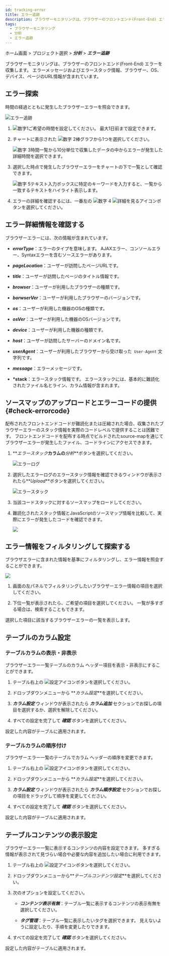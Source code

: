 ```yaml
---
id: tracking-error
title: エラー追跡
description: ブラウザーモニタリングは、ブラウザーのフロントエンド(Front-End) エラーを収集します。
tags:
  - ブラウザーモニタリング
  - 分析
  - エラー追跡
---
```


ホーム画面 > プロジェクト選択 > **_分析_** > **_エラー追跡_**

ブラウザーモニタリングは、ブラウザーのフロントエンド(Front-End) エラーを収集します。 エラーメッセージおよびエラースタック情報、ブラウザー、OS、デバイス、ページのURL情報が含まれています。

## エラー探索

時間の経過とともに発生したブラウザーエラーを照会できます。

![エラー追跡](/img/rum-tracking-error.png)

1.  ![数字1](/img/number-01.png)ご希望の時間を設定してください。 最大1日前まで設定できます。

2.  チャートに表示された ![数字 2](/img/number-02.png)棒グラフから1つを選択してください。 

    ![数字 3](/img/number-03.png)時間一覧から10分単位で収集したデータの中からエラーが発生した詳細時間を選択できます。

3.  選択した時点で発生したブラウザーエラーをチャートの下で一覧として確認できます。

    ![数字 5](/img/number-05.png)テキスト入力ボックスに特定のキーワードを入力すると、一覧から一致するテキストをハイライト表示します。

4.  エラーの詳細を確認するには、一番左の ![数字 4](/img/number-04.png) ![詳細を見るアイコン](/img/ic-caret-right.svg)ボタンを選択してください。

## エラー詳細情報を確認する

ブラウザーエラーには、次の情報が含まれています。

-   **_errorType_**：エラーのタイプを意味します。 AJAXエラー、コンソールエラー、Syntaxエラーを含むソースエラーがあります。

-   **_pageLocation_**：ユーザーが訪問したページURLです。

-   **_title_**：ユーザーが訪問したページのタイトル情報です。

-   **_browser_**：ユーザーが利用したブラウザーの種類です。

-   **_borwserVer_**：ユーザーが利用したブラウザーのバージョンです。

-   **_os_**：ユーザーが利用した機器のOSの種類です。

-   **_osVer_**：ユーザーが利用した機器のOSバージョンです。

-   **_device_**：ユーザーが利用した機器の種類です。

-   **_host_**：ユーザーが訪問したサーバーのドメイン名です。

-   **_userAgent_**：ユーザーが利用したブラウザーから受け取った` User-Agent` 文字列です。

-   **_message_**：エラーメッセージです。

-   **\*stack**：エラースタック情報です。 エラースタックには、基本的に難読化されたファイル名とライン、カラム情報が含まれます。

## ソースマップのアップロードとエラーコードの提供{#check-errorcode}

配布されたフロントエンドコードが難読化または圧縮された場合、収集されたブラウザーエラーのスタック情報を実際のコードレベルで提供することは困難です。 フロントエンドコードを配布する時点でビルドされたsource-mapを通じてブラウザーエラーが発生したファイル、コードラインにアクセスできます。

1.  **_エラースタック_**カラムの**_分析_**ボタンを選択してください。

    ![エラーログ](/img/browser-error-stack-btn-analysis.png)

2.  選択したエラーログのエラースタック情報を確認できるウィンドウが表示されたら**_Upload_**ボタンを選択してください。

    ![エラースタック](/img/browser-error-stack-upload.png)

3.  当該コードスタックに対するソースマップをロードしてください。

4.  難読化されたスタック情報とJavaScriptのソースマップ情報を比較して、実際にエラーが発生したコードを確認できます。

    ![](/img/browser-error-stack-upload-code.png)

## エラー情報をフィルタリングして探索する

ブラウザエラーに含まれた情報を基準にフィルタリングし、エラー情報を照会することができます。

![](/img/rum-tracking-error-filtering.png)

1.  画面の左パネルでフィルタリングしたいブラウザーエラー情報の項目を選択してください。 

2.  下位一覧が表示されたら、ご希望の項目を選択してください。 一覧が多すぎる場合は、検索することもできます。 

選択した項目に該当するブラウザーエラーの一覧を表示します。

## テーブルのカラム設定

### テーブルカラムの表示・非表示

ブラウザーエラー一覧テーブルのカラム ヘッダー項目を表示・非表示にすることができます。

1.  テーブル右上の ![設定アイコン](/img/ico-setting.svg)ボタンを選択してください。

2.  ドロップダウンメニューから **_カラム設定_**を選択してください。

3.  **_カラム設定_** ウィンドウが表示されたら **_カラム追加_** セクションでお探しの項目を選択するか、選択を解除してください。

4.  すべての設定を完了して **_確認_** ボタンを選択してください。

設定した内容がテーブルに適用されます。

### テーブルカラムの順序付け

ブラウザーエラー一覧のテーブルでカラム ヘッダーの順序を変更できます。

1.  テーブル右上の ![設定アイコン](/img/ico-setting.svg)ボタンを選択してください。

2.  ドロップダウンメニューから **_カラム設定_**を選択してください。

3.  **_カラム設定_** ウィンドウが表示されたら **_カラム順序設定_** セクションでお探しの項目をドラッグして順序を変更してください。

4.  すべての設定を完了して **_確認_** ボタンを選択してください。

設定した内容がテーブルに適用されます。

## テーブルコンテンツの表示設定

ブラウザーエラー一覧に表示するコンテンツの内容を設定できます。 多すぎる情報が表示されて見づらい場合や必要な内容を追加したい場合に利用できます。

1.  テーブル右上の ![設定アイコン](/img/ico-setting.svg)ボタンを選択してください。

2.  ドロップダウンメニューから**_テーブルコンテンツ設定_**を選択してください。

3.  次のオプションを設定してください。

    -   **_コンテンツ表示有無_**：テーブル一覧に表示するコンテンツの表示有無を選択してください。

    -   **_タグ管理_**：テーブル一覧に表示したいタグを選択できます。 見えないように設定したり、手順を変更したりできます。

4.  すべての設定を完了して **_確認_** ボタンを選択してください。

設定した内容がテーブルに適用されます。
